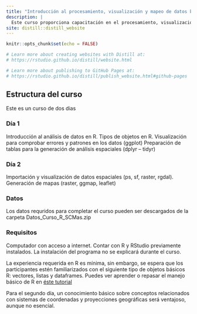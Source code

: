 ```yaml
---
title: "Introducción al procesamiento, visualización y mapeo de datos biologicos"
description: |
  Este curso proporciona capacitación en el procesamiento, visualización y mapeo de datos biologicos utilizando R.
site: distill::distill_website
---
```


```r
knitr::opts_chunk$set(echo = FALSE)

# Learn more about creating websites with Distill at:
# https://rstudio.github.io/distill/website.html

# Learn more about publishing to GitHub Pages at:
# https://rstudio.github.io/distill/publish_website.html#github-pages

```

## Estructura del curso

Este es un curso de dos dias

### Día 1
Introducción al análisis de datos en R. Tipos de objetos en R. Visualización para comprobar errores y patrones en los datos (ggplot) Preparación de tablas para la generación de análisis espaciales (dplyr – tidyr)

### Día 2
Importación y visualización de datos espaciales (ps, sf, raster, rgdal). Generación de mapas (raster, ggmap, leaflet)

### Datos
Los datos requridos para completar el curso pueden ser descargados de la carpeta Datos_Curso_R_SCMas.zip

### Requisitos
Computador con acceso a internet. Contar con R y RStudio previamente instalados. La instalación del programa no se explicará durante el curso.

La experiencia requerida en R es mínima, sin embargo, se espera que los participantes estén familiarizados con el siguiente tipo de objetos básicos R: vectores, listas y dataframes. 
Puedes ver aprender o repasar el manejo básico de R en [éste tutorial](https://dlizcano.github.io/IntroR)

Para el segundo día, un conocimiento básico sobre conceptos relacionados con sistemas de coordenadas y proyecciones geográficas será ventajoso, aunque no esencial.




